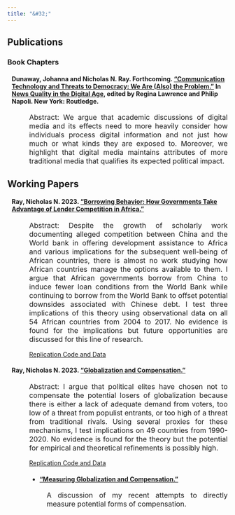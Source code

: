 ```yaml
---
title: "&#32;"
---
```

<head> <meta Nicholas Norfleet Ray/>
  <!-- Google tag (gtag.js) -->
  <script async src="https://www.googletagmanager.com/gtag/js?id=G-2BJ6GPSDGY"></script>
  <script>
    window.dataLayer = window.dataLayer || [];
    function gtag(){dataLayer.push(arguments);}
    gtag('js', new Date());
    gtag('config', 'G-2BJ6GPSDGY');
  </script>
  <meta Research/>
  <meta Working Papers/>
</head>
<section>
  <h1> Publications </h1>
    <h3> Book Chapters </h3>
    <h4 style="margin-left: 10px;"> Dunaway, Johanna and Nicholas N. Ray. Forthcoming. <a href=Dunaway,_Ray,_Lawrence_and_Napoli_Pre-Print_Copy.pdf> "Communication Technology and Threats to Democracy: We Are (Also) the Problem."</a> In <a href=https://www.taylorfrancis.com/books/edit/10.4324/9781003257998/news-quality-digital-age-regina-lawrence-philip-napoli> News Quality in the Digital Age</a>, edited by Regina Lawrence and Philip Napoli. New York: Routledge. </h4>
    <p align="justify" style="font-size:16px;margin-left: 50px;"> Abstract: We argue that academic discussions of digital media and its effects need to more heavily consider how individuals process digital information and not just how much or what kinds they are exposed to. Moreover, we highlight that digital media maintains attributes of more traditional media that qualifies its expected political impact.
    </p>
</section>

<section>
  <h1> Working Papers </h1>
    <h4 style="margin-left: 10px;"> Ray, Nicholas N. 2023. <a href=Borrowing_Behavior.pdf> "Borrowing Behavior: How Governments Take Advantage of Lender Competition in Africa."</a> </h4>
    <p align="justify" style="font-size:16px;margin-left: 50px;"> Abstract: Despite the growth of scholarly work documenting alleged competition between China and the World bank in offering development assistance to Africa and various implications for the subsequent well-being of African countries, there is almost no work studying how African countries manage the options available to them. I argue that African governments borrow from China to induce fewer loan conditions from the World Bank while continuing to borrow from the World Bank to offset potential downsides associated with Chinese debt. I test three implications of this theory using observational data on all 54 African countries from 2004 to 2017. No evidence is found for the implications but future opportunities are discussed for this line of research.
    </p>
    <p style="margin-left: 50px;"> <a href=https://github.com/nnray/Borrowing_Behavior>Replication Code and Data <i class="fa fa-github fa-lg"></i></a>
    </p>
    <h4 style="margin-left: 10px;"> Ray, Nicholas N. 2023. <a href=Globalization_and_Compensation.pdf> "Globalization and Compensation."</a> </h4>
    <p align="justify" style="font-size:16px;margin-left: 50px;"> Abstract: I argue that political elites have chosen not to compensate the potential losers of globalization because there is either a lack of adequate demand from voters, too low of a threat from populist entrants, or too high of a threat from traditional rivals. Using several proxies for these mechanisms, I test implications on 49 countries from 1990-2020. No evidence is found for the theory but the potential for empirical and theoretical refinements is possibly high.
    </p>
    <p style="margin-left: 50px;"> <a href=https://github.com/nnray/Globalization_and_Compensation>Replication Code and Data <i class="fa fa-github fa-lg"></i></a>
    <h4 style="margin-left: 50px;"> - <a href=Measuring_Globalization_and_Compensation.pdf> "Measuring Globalization and Compensation."</a> </h4>
    <p align="justify" style="font-size:16px;margin-left: 90px;"> A discussion of my recent attempts to directly measure potential forms of compensation.
    </p>
</section>